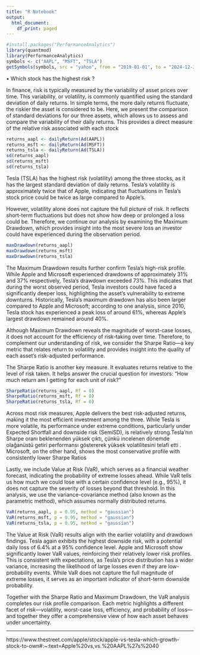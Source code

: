 ```yaml
---
title: "R Notebook"
output:
  html_document:
    df_print: paged
---
```

```r
#install.packages("PerformanceAnalytics")
library(quantmod)
library(PerformanceAnalytics)
symbols <- c("AAPL", "MSFT", "TSLA")
getSymbols(symbols, src = "yahoo", from = "2019-01-01", to = "2024-12-31")
```


• Which stock has the highest risk ?

In finance, risk is typically measured by the variability of asset prices over time. This variability, or volatility, is commonly quantified using the standard deviation of daily returns. In simple terms, the more daily returns fluctuate, the riskier the asset is considered to be.
Here, we present the comparison of standard deviations for our three assets, which allows us to assess and compare the variability of their daily returns. This provides a direct measure of the relative risk associated with each stock

```r
returns_aapl <- dailyReturn(Ad(AAPL))
returns_msft <- dailyReturn(Ad(MSFT))
returns_tsla <- dailyReturn(Ad(TSLA))
sd(returns_aapl)
sd(returns_msft)
sd(returns_tsla)
```

Tesla (TSLA) has the highest risk (volatility) among the three stocks, as it has the largest standard deviation of daily returns. Tesla's volatility is approximately twice that of Apple, indicating that fluctuations in Tesla's stock price could be twice as large compared to Apple's.

However, volatility alone does not capture the full picture of risk. It reflects short-term fluctuations but does not show how deep or prolonged a loss could be. Therefore, we continue our analysis by examining the Maximum Drawdown, which provides insight into the most severe loss an investor could have experienced during the observation period.

```r
maxDrawdown(returns_aapl)
maxDrawdown(returns_msft)
maxDrawdown(returns_tsla)
```

The Maximum Drawdown results further confirm Tesla's high-risk profile. While Apple and Microsoft experienced drawdowns of approximately 31% and 37% respectively, Tesla's drawdown exceeded 73%. This indicates that during the worst observed period, Tesla investors could have faced a significantly deeper loss, highlighting the asset's vulnerability to extreme downturns. Historically, Tesla’s maximum drawdown has also been larger compared to Apple and Microsoft; according to one analysis, since 2010, Tesla stock has experienced a peak loss of around 61%, whereas Apple’s largest drawdown remained around 40%.


Although Maximum Drawdown reveals the magnitude of worst-case losses, it does not account for the efficiency of risk-taking over time. Therefore, to complement our understanding of risk, we consider the Sharpe Ratio—a key metric that relates return to volatility and provides insight into the quality of each asset's risk-adjusted performance.

The Sharpe Ratio is another key measure. It evaluates returns relative to the level of risk taken. It helps answer the crucial question for investors: "How much return am I getting for each unit of risk?"

```r
SharpeRatio(returns_aapl, Rf = 0)
SharpeRatio(returns_msft, Rf = 0)
SharpeRatio(returns_tsla, Rf = 0)
```
Across most risk measures, Apple delivers the best risk-adjusted returns, making it the most efficient investment among the three. While Tesla is more volatile, its performance under extreme conditions, particularly under Expected Shortfall and downside risk (SemiSD), is relatively strong.Tesla’nın Sharpe oranı beklenenden yüksek çıktı, çünkü incelenen dönemde olağanüstü getiri performansı göstererek yüksek volatilitesini telafi etti . Microsoft, on the other hand, shows the most conservative profile with consistently lower Sharpe Ratios


Lastly, we include Value at Risk (VaR), which serves as a financial weather forecast, indicating the probability of extreme losses ahead. While VaR tells us how much we could lose with a certain confidence level (e.g., 95%), it does not capture the severity of losses beyond that threshold. In this analysis, we use the variance-covariance method (also known as the parametric method), which assumes normally distributed returns.

```r
VaR(returns_aapl, p = 0.95, method = "gaussian")
VaR(returns_msft, p = 0.95, method = "gaussian")
VaR(returns_tsla, p = 0.95, method = "gaussian")
```

The Value at Risk (VaR) results align with the earlier volatility and drawdown findings. Tesla again exhibits the highest downside risk, with a potential daily loss of 6.4% at a 95% confidence level. Apple and Microsoft show significantly lower VaR values, reinforcing their relatively lower risk profiles. This is consistent with expectations, as Tesla’s price distribution has a wider variance, increasing the likelihood of large losses even if they are low-probability events. While VaR does not capture the full magnitude of extreme losses, it serves as an important indicator of short-term downside probability.

Together with the Sharpe Ratio and Maximum Drawdown, the VaR analysis completes our risk profile comparison. Each metric highlights a different facet of risk—volatility, worst-case loss, efficiency, and probability of loss—and together they offer a comprehensive view of how each asset behaves under uncertainty.

---
https://www.thestreet.com/apple/stock/apple-vs-tesla-which-growth-stock-to-own#:~:text=Apple%20vs,vs.%20AAPL%27s%2040

